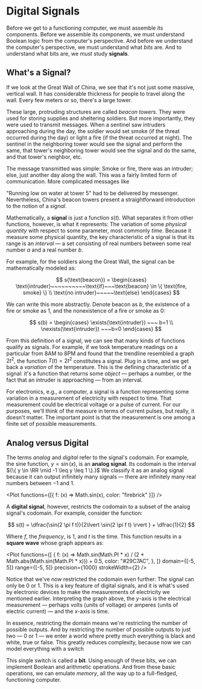 
# Digital Signals

Before we get to a functioning computer, we must assemble its components.
Before we assemble its components, we must understand Boolean logic from
the computer's perspective. And before we understand the computer's
perspective, we must understand what _bits_ are. And to understand what
bits are, we must study **signals**.

## What's a Signal?

If we look at the Great Wall of China, we see that it's not just some
massive, vertical wall. It has considerable thickness for people to travel
along the wall. Every few meters or so, there's a large tower.

These large, protruding structures are called _beacon towers_. They were
used for storing supplies and sheltering soldiers. But more importantly,
they were used to transmit messages. When a sentinel saw intruders
approaching during the day, the soldier would set smoke (if the threat
occurred during the day) or light a fire (if the threat occurred at night).
The sentinel in the neighboring tower would see the signal and perform the
same, that tower's neighboring tower would see the signal and do the same,
and that tower's neighbor, etc.

The message transmitted was simple: Smoke or fire, there was an intruder;
else, just another day along the wall. This was a fairly limited form of
communication. More complicated messages like

"Running low on water at tower ${5}$" had to be delivered by messenger.
Nevertheless, China's beacon towers present a straightforward introduction
to the notion of a _signal_.

Mathematically, a **signal** is just a function ${s(t).}$ What separates it
from other functions, however, is what it represents: The variation of some
_physical quantity_ with respect to some parameter, most commonly _time_.
Because it measure some physical quantity, the key characteristic of a
signal is that its range is an _interval_ &mdash; a set consisting of real
numbers between some real number ${a}$ and a real number ${b.}$

For example, for the soldiers along the Great Wall, the signal can be
mathematically modeled as:

$$
	s(\text{beacon}) = \begin{cases} \text{intruder}~~~~~~~~~~\text{if}~~~\text{beacon} \in \{ \text{fire, smoke} \} \\ \text{no intruder}~~~~~\text{else} \end{cases}
$$

We can write this more abstractly. Denote ${\text{beacon}}$ as ${b,}$ the
existence of a fire or smoke as ${1,}$ and the nonexistence of a fire or
smoke as ${0:}$

$$
	s(b) = \begin{cases} \exists(\text{intruder}) ~~~ b=1 \\ \nexists(\text{intruder}) ~~~b=0 \end{cases}
$$

From this definition of a signal, we can see that many kinds of functions
qualify as signals. For example, if we took temperature readings on a
particular from ${8}$AM to ${8}$PM and found that the trendline resembled a
graph ${2t^2,}$ the function ${T(t) = 2t^2}$ constitutes a signal. Plug in
a time, and we get back a _variation_ of the temperature. This is the
defining characteristic of a signal: it's a function that returns some
_object_ &mdash; perhaps a number, or the fact that an intruder is
approaching &mdash; from an interval.

For electronics, e.g., a computer, a signal is a function representing some
variation in a measurement of electricity with respect to time. That
measurement could be electrical voltage or a pulse of current. For our
purposes, we'll think of the measure in terms of current pulses, but
really, it doesn't matter. The important point is that the measurement is
one among a finite set of possible measurements.

## Analog versus Digital

The terms _analog_ and _digital_ refer to the signal's codomain. For
example, the sine function, ${y = \sin(x),}$ is an **analog signal**. Its
codomain is the interval ${\{ y \in \RR \mid -1 \leq y \leq 1 \}.}$ We
classify it as an analog signal because it can output infinitely many
signals &mdash; there are infinitely many real numbers between ${-1}$ and
${1.}$

<Plot functions={[{ f: (x) => Math.sin(x), color: "firebrick" }]} />

A **digital signal**, however, restricts the codomain to a subset of the
analog signal's codomain. For example, consider the function:

$$
	s(t) = \dfrac{\sin(2 \pi f t)}{2\lvert \sin(2 \pi f t) \rvert } + \dfrac{1}{2}
$$

Where ${f,}$ the _frequency_, is ${1,}$ and ${t}$ is the time. This
function results in a **square wave** whose graph appears as:

<Plot
	functions={[
		{
			f: (x) =>
				Math.sin(Math.PI * x) / (2 * Math.abs(Math.sin(Math.PI * x))) +
				0.5,
			color: "#29C7AC",
		},
	]}
	domain={[-5, 5]}
	range={[-5, 5]}
	precision={1000}
	strokeWidth={2}
/>

Notice that we've now restricted the codomain even further: The signal can
only be ${0}$ or ${1.}$ This is a key feature of digital signals, and it is
what's used by electronic devices to make the measurements of electricity
we mentioned earlier. Interpreting the graph above, the ${y}$-axis is the
electrical measurement &mdash; perhaps volts (units of voltage) or amperes
(units of electric current) &mdash; and the ${x}$-axis is time.

In essence, restricting the domain means we're restricting the number of
possible outputs. And by restricting the number of possible outputs to just
two &mdash; ${0}$ or ${1}$ &mdash; we enter a world where pretty much
everything is black and white, true or false. This greatly reduces
complexity, because now we can model everything with a switch

This single switch is called a **bit**. Using enough of these bits, we can
implement Boolean and arithmetic operations. And from these basic
operations, we can emulate _memory_, all the way up to a full-fledged,
functioning computer.
